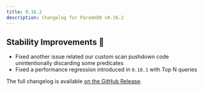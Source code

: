 ```yaml
---
title: 0.16.2
description: Changelog for ParadeDB v0.16.2
---
```


## Stability Improvements 💪

- Fixed another issue related our custom scan pushdown code unintentionally discarding some predicates
- Fixed a performance regression introduced in `0.16.1` with Top N queries

The full changelog is available [on the GitHub Release](https://github.com/paradedb/paradedb/releases/tag/v0.16.2).
